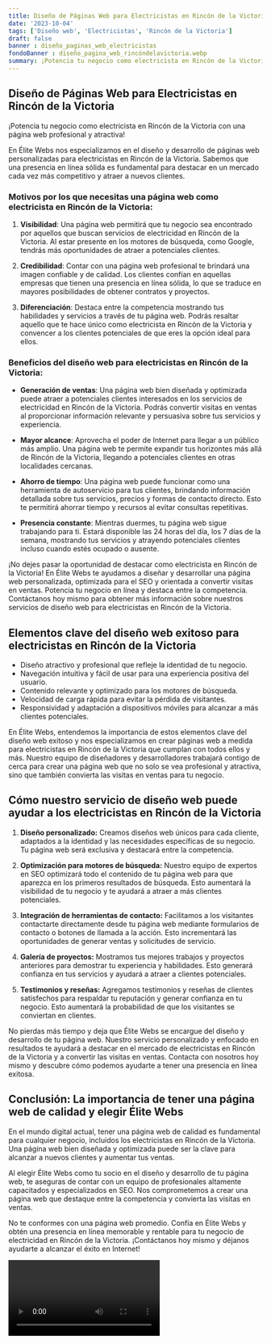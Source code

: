 ```yaml
---
title: Diseño de Páginas Web para Electricistas en Rincón de la Victoria
date: '2023-10-04'
tags: ['Diseño web', 'Electricistas', 'Rincón de la Victoria']
draft: false
banner : diseño_paginas_web_electricistas
fondoBanner : diseño_pagina_web_rincóndelavictoria.webp
summary: ¡Potencia tu negocio como electricista en Rincón de la Victoria con una página web profesional y atractiva!
---
```


## Diseño de Páginas Web para Electricistas en Rincón de la Victoria

¡Potencia tu negocio como electricista en Rincón de la Victoria con una página web profesional y atractiva!

En Élite Webs nos especializamos en el diseño y desarrollo de páginas web personalizadas para electricistas en Rincón de la Victoria. Sabemos que una presencia en línea sólida es fundamental para destacar en un mercado cada vez más competitivo y atraer a nuevos clientes. 

### Motivos por los que necesitas una página web como electricista en Rincón de la Victoria:

1. **Visibilidad**: Una página web permitirá que tu negocio sea encontrado por aquellos que buscan servicios de electricidad en Rincón de la Victoria. Al estar presente en los motores de búsqueda, como Google, tendrás más oportunidades de atraer a potenciales clientes.

2. **Credibilidad**: Contar con una página web profesional te brindará una imagen confiable y de calidad. Los clientes confían en aquellas empresas que tienen una presencia en línea sólida, lo que se traduce en mayores posibilidades de obtener contratos y proyectos.

3. **Diferenciación**: Destaca entre la competencia mostrando tus habilidades y servicios a través de tu página web. Podrás resaltar aquello que te hace único como electricista en Rincón de la Victoria y convencer a los clientes potenciales de que eres la opción ideal para ellos.

### Beneficios del diseño web para electricistas en Rincón de la Victoria:

- **Generación de ventas**: Una página web bien diseñada y optimizada puede atraer a potenciales clientes interesados en los servicios de electricidad en Rincón de la Victoria. Podrás convertir visitas en ventas al proporcionar información relevante y persuasiva sobre tus servicios y experiencia.

- **Mayor alcance**: Aprovecha el poder de Internet para llegar a un público más amplio. Una página web te permite expandir tus horizontes más allá de Rincón de la Victoria, llegando a potenciales clientes en otras localidades cercanas.

- **Ahorro de tiempo**: Una página web puede funcionar como una herramienta de autoservicio para tus clientes, brindando información detallada sobre tus servicios, precios y formas de contacto directo. Esto te permitirá ahorrar tiempo y recursos al evitar consultas repetitivas.

- **Presencia constante**: Mientras duermes, tu página web sigue trabajando para ti. Estará disponible las 24 horas del día, los 7 días de la semana, mostrando tus servicios y atrayendo potenciales clientes incluso cuando estés ocupado o ausente.

¡No dejes pasar la oportunidad de destacar como electricista en Rincón de la Victoria! En Élite Webs te ayudamos a diseñar y desarrollar una página web personalizada, optimizada para el SEO y orientada a convertir visitas en ventas. Potencia tu negocio en línea y destaca entre la competencia. Contáctanos hoy mismo para obtener más información sobre nuestros servicios de diseño web para electricistas en Rincón de la Victoria.

<GifSeo />

<Cta />

## Elementos clave del diseño web exitoso para electricistas en Rincón de la Victoria

- Diseño atractivo y profesional que refleje la identidad de tu negocio.
- Navegación intuitiva y fácil de usar para una experiencia positiva del usuario.
- Contenido relevante y optimizado para los motores de búsqueda.
- Velocidad de carga rápida para evitar la pérdida de visitantes.
- Responsividad y adaptación a dispositivos móviles para alcanzar a más clientes potenciales.

En Élite Webs, entendemos la importancia de estos elementos clave del diseño web exitoso y nos especializamos en crear páginas web a medida para electricistas en Rincón de la Victoria que cumplan con todos ellos y más. Nuestro equipo de diseñadores y desarrolladores trabajará contigo de cerca para crear una página web que no solo se vea profesional y atractiva, sino que también convierta las visitas en ventas para tu negocio.

## Cómo nuestro servicio de diseño web puede ayudar a los electricistas en Rincón de la Victoria

1. **Diseño personalizado:** Creamos diseños web únicos para cada cliente, adaptados a la identidad y las necesidades específicas de su negocio. Tu página web será exclusiva y destacará entre la competencia.

2. **Optimización para motores de búsqueda:** Nuestro equipo de expertos en SEO optimizará todo el contenido de tu página web para que aparezca en los primeros resultados de búsqueda. Esto aumentará la visibilidad de tu negocio y te ayudará a atraer a más clientes potenciales.

3. **Integración de herramientas de contacto:** Facilitamos a los visitantes contactarte directamente desde tu página web mediante formularios de contacto o botones de llamada a la acción. Esto incrementará las oportunidades de generar ventas y solicitudes de servicio.

4. **Galería de proyectos:** Mostramos tus mejores trabajos y proyectos anteriores para demostrar tu experiencia y habilidades. Esto generará confianza en tus servicios y ayudará a atraer a clientes potenciales.

5. **Testimonios y reseñas:** Agregamos testimonios y reseñas de clientes satisfechos para respaldar tu reputación y generar confianza en tu negocio. Esto aumentará la probabilidad de que los visitantes se conviertan en clientes.

No pierdas más tiempo y deja que Élite Webs se encargue del diseño y desarrollo de tu página web. Nuestro servicio personalizado y enfocado en resultados te ayudará a destacar en el mercado de electricistas en Rincón de la Victoria y a convertir las visitas en ventas. Contacta con nosotros hoy mismo y descubre cómo podemos ayudarte a tener una presencia en línea exitosa.

## Conclusión: La importancia de tener una página web de calidad y elegir Élite Webs

En el mundo digital actual, tener una página web de calidad es fundamental para cualquier negocio, incluidos los electricistas en Rincón de la Victoria. Una página web bien diseñada y optimizada puede ser la clave para alcanzar a nuevos clientes y aumentar tus ventas.

Al elegir Élite Webs como tu socio en el diseño y desarrollo de tu página web, te aseguras de contar con un equipo de profesionales altamente capacitados y especializados en SEO. Nos comprometemos a crear una página web que destaque entre la competencia y convierta las visitas en ventas.

No te conformes con una página web promedio. Confía en Élite Webs y obtén una presencia en línea memorable y rentable para tu negocio de electricidad en Rincón de la Victoria. ¡Contáctanos hoy mismo y déjanos ayudarte a alcanzar el éxito en Internet!

<Video />

<CtaBot job='Electricistas' city='Rincón de la Victoria'/>

<Gmaps query='Rincón de la Victoria+españa+maps' />